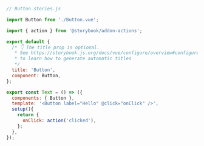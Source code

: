 ```js
// Button.stories.js

import Button from './Button.vue';

import { action } from '@storybook/addon-actions';

export default {
  /* 👇 The title prop is optional.
   * See https://storybook.js.org/docs/vue/configure/overview#configure-story-loading
   * to learn how to generate automatic titles
   */
  title: 'Button',
  component: Button,
};

export const Text = () => ({
  components: { Button },
  template: '<Button label="Hello" @click="onClick" />',
  setup(){
    return {
      onClick: action('clicked'),
    };
  },
});
```